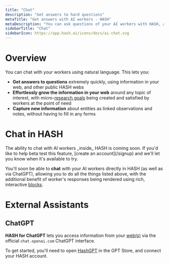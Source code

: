 ```yaml
---
title: "Chat"
description: "Get answers to hard questions"
metaTitle: "Get answers with AI workers - HASH"
metaDescription: "You can ask questions of your AI workers with HASH, allowing you to query and talk to your web in natural language"
sidebarTitle: "Chat"
sidebarIcon: https://app.hash.ai/icons/docs/ai-chat.svg
---
```


# Overview

You can chat with your workers using natural language. This lets you:

- **Get answers to questions** extremely quickly, using information in your web, and other public HASH webs
- **Effortlessly grow the information in your web** around any topic of interest, with micro-[research goals](/guide/workers/goals) being created and satisfied by workers at the point of need
- **Capture new information** about entities as linked observations and notes, without having to fill in any forms

# Chat in HASH<a id="#chat-interfaces" />

<Callout style="information" type="coming-soon">
  The ability to chat with AI workers _inside_ HASH is coming soon. If you'd
  like to help beta test this feature, [create an account](/signup) and we'll
  let you know when it's available to try.
</Callout>

You'll soon be able to **chat** with your AI workers directly in HASH (as well as via ChatGPT), allowing you to do all the things listed above, with the additional benefit of worker's responses being rendered using rich, interactive [blocks](/guide/pages/blocks).

# External Assistants

## ChatGPT<a id="#hashgpt" /><a id="#chatgpt" />

**HASH for ChatGPT** lets you access information from your [web(s)](/guide/webs) via the official `chat.openai.com` ChatGPT interface.

To get started, you'll need to open [HashGPT](https://chat.openai.com/g/g-i9t0QlD9c-hashgpt) in the GPT Store, and connect your HASH account.
